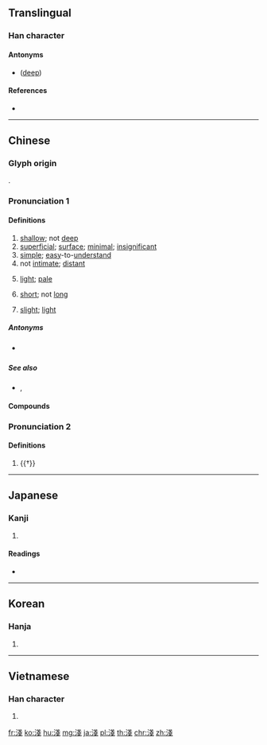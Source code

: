 {{character info/new}}
{{also|浅}}
==Translingual==
{{Han simplified forms|淺|浅|浅}}

===Han character===
{{Han char|rn=85|rad=水|as=08|sn=11|four=33153|canj=EII|ids=⿰氵戔}}

====Antonyms====
* {{l|mul|深}} ([[deep]])

====References====
* {{Han ref|kx=0632.180|dkj=17697|dj=1039.010|hdz=31646.020|uh=6DFA|ud=28154|bh=B24C|bd=45644}}

----

==Chinese==
{{zh-forms|s=浅}}

===Glyph origin===
{{Han etym}}
{{Han compound|水|alt1=氵|戔|ls=psc|c1=s|c2=p}}.

===Pronunciation 1===
{{zh-pron
|m=qiǎn
|c=cin2
|h=pfs=chhién
|md=chiēng
|mn=chhíⁿ/chhián
|mn_note=chhíⁿ - vernacular; chhián - literary
|mn-t=ciêng2/ciang2
|mn-t_note=ciêng2 - Chaozhou; ciang2 - Shantou
|w=2qi
|mc=2
|oc=1,1
|cat=a
}}

====Definitions====
{{zh-hanzi}}

# [[shallow]]; not [[deep]]
# [[superficial]]; [[surface]]; [[minimal]]; [[insignificant]]
# [[simple]]; [[easy]]-to-[[understand]]
# not [[intimate]]; [[distant]]
# {{lb|zh|of colours}} [[light]]; [[pale]]
# {{lb|zh|of time}} [[short]]; not [[long]]
# {{lb|zh|of level}} [[slight]]; [[light]]

=====Antonyms=====
* {{sense|shallow}} {{zh-l|深}}

=====See also=====
* {{sense|color: light}} {{zh-l|深}}, {{zh-l|濃}}

====Compounds====
{{zh-der|深淺|膚淺|擱淺|粗淺|危淺|淺白|淺薄|淺草|淺層文字|淺嘗|淺嘗者|淺嘗輒止|淺成岩|淺淡|淺短|淺而易見|淺浮雕|淺耕|淺海|淺黑|淺黃色|淺見|淺礁|淺近|淺口鞋|淺藍|淺陋|淺露|淺明|淺淺|淺兒|淺色|淺深|淺釋|淺水|淺水池|淺水灣|淺說|淺灘|淺灘指示浮標|淺談|淺析|淺希近求|淺顯|淺鮮|淺笑|淺學|淺易|淺源地震|淺窄|淺斟低唱|淺種|淺子|資淺|見識淺|短淺|眼淺|疏淺|浮淺|才疏學淺|害人不淺|大淺盤|受益匪淺|受害不淺|交淺言深|交情匪淺|中途擱淺|目光短淺|不知深淺|分淺緣薄|學疏才淺|低淺|德淺行薄|學淺才疏|分淺緣慳|不淺|燈淺無油|獲益匪淺|淺帶|由淺入深|淺斟低謳|才蔽識淺|深厲淺揭|淺睡|淺化|淺嘗則止|矮牆淺屋|淺海區|沙淺兒|獲益不淺|眼皮子淺|眼光短淺|淺聞|淺井|淺俗|淺交|淺海波|淺間山|淺見寡識|才微智淺|清淺|淺顯易懂|淺雕|淺見薄識|淺見寡聞|淺紅|淺斟低酌|淺嚐|撩淺|深入淺出|輕慮淺謀|見識淺短|銀河清淺|非淺|褊淺|闇淺|龍困淺灘|資淺望輕|資淺齒少|謏聞淺說|興復不淺|言淺意深|量淺|緣慳分淺|蕪淺}}

===Pronunciation 2===
{{zh-pron
|m=jiān
|c=zin1
|mc=1
|oc=n,2
|cat=a
}}

====Definitions====
{{zh-hanzi}}

# {{†}} {{zh-only|淺淺|[[gurgle]]; [[babble]] of running water}}

----

==Japanese==
{{ja-kanji forms|浅|淺}}

===Kanji===
{{ja-kanji|grade=|rs=水08|style=ky|shin=浅}}

# {{defn|lang=ja|sort=水08}}

====Readings====
* {{ja-readings|on=[[せん]] (sen)|kun=[[あさい]] (asai)}}

----

==Korean==

===Hanja===
{{ko-hanja|hangeul=[[천]]|eumhun=|rv=cheon|mr=ch'ŏn|y=chen}}

# {{defn|lang=ko|sort=水08}}

----

==Vietnamese==

===Han character===
{{vi-hantu|[[thiển]], [[sẻn]], [[tiên]]|rs=水08}}

# {{defn|lang=vi|sort=水08}}

[[fr:淺]]
[[ko:淺]]
[[hu:淺]]
[[mg:淺]]
[[ja:淺]]
[[pl:淺]]
[[th:淺]]
[[chr:淺]]
[[zh:淺]]